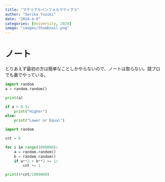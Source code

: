 ```yaml
---
title: "マテリアルインフォルマティクス"
author: "Serika Yuzuki"
date: "2024-4-9"
categories: [University, 2024]
image: "images/thumbnail.png"
---
```


# ノート

とりあえず最初の方は簡単なことしかやらないので、ノートは取らない。競プロでも裏でやっている。

```python
import random
a = random.random()

print(a)

if a > 0.3:
    print("Higher")
else:
    print("Lower or Equal")
```

```python
import random

cnt = 0

for i in range(1000000):
    a = random.random()
    b = random.random()
    if a**2 + b**2 >= 1:
        cnt += 1

print(4*cnt/1000000)
```

